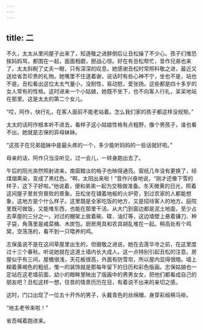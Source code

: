 ```yaml
---
---
---
```

title: 二
---




不久，太太从里间屋子出来了，知道敬之进醉倒后让丑松操了不少心。孩子们惟恐挨妈妈骂，都围在一起，面面相觑，胆战心惊。好在有丑松帮忙，音作兄弟也来了。太太斜睨了丈夫一眼，只有深深的叹息。她感谢丑松时常照料敬之进，最近又送给省吾珍贵的礼物。她嘴里不住道着谢，说话时有些心神不宁，坐也不是，站也不是。丑松看出这位太太气量小，没耐性，易动怒，爱张扬。这些都是四十多岁的女人常有的性格。这时进来一个小姑娘，她既不坐下，也不向客人行礼，呆呆地站在那里。这是太太的第二个女儿。

“哎，阿作，快行礼，在客人面前不能老站着。怎么我们家的孩子都这样没规矩。”

太太的话阿作根本听不进去，看样子这小姑娘性格有点粗野，像个男孩子，谁也看不出，她就是志保的异母妹妹。

“这孩子在兄弟姐妹中是最头疼的一个，多少能听妈妈的一些话就好啦。”

母亲的话，阿作只当没听见，过一会儿，一转身跑出去了。

午后的阳光突然照射进来，南窗黯淡的格子也映得通亮。窗纸几年没有更换了，经煤烟熏染，变成了黑红色。“啊，太阳出来啦！”音作兴奋地说，“刚才还像下雪的样子，这下子好啦。”他说着，便和弟弟一起为交租做准备。冬天微黄的日光，照着这间屋子里贫穷衰败的景象。丑松坐在铺着地板的火炉旁，到过农家的人都能想象，这地方是个什么样子。这里既是全家吃饭的地方，又是招待客人的地方。庭院里既可做饭，又能堆东西，也能在那里干活。从大门到窗边都是泥土地面，至少占去草屋的三分之一。对过的棚架上放着碗、碟、油灯等，这边墙壁上悬着镰刀、种子袋，角落里是咸菜桶、木炭包。厨房用具和农具胡乱堆在一起。稍高处有个鸡窝，空荡荡的，看不到一只喂养的鸡。

志保虽说不是在这间草屋里出生的，但据敬之进说，她在去莲华寺之前，在这里度过十三个春秋。听说她就在这道土墙内长大成人。这一点特别引起丑松的注意。房屋似乎有三间，屋檐很浅，天花板很高，外面有防雪帘，所以屋内显得很暗。墙上糊着黄褐色的粗纸，惟一的装饰就是那每年留下的日历和彩色版画。志保姑娘也一定站在这老墙前面，幼小的眼眸里映出了版画中的男男女女，把他们都看成自己的朋友吧？丑松这样一想，往昔的情景历历在目，有着说不出来的亲切之感。

这时，门口出现了一位五十开外的男子，头戴青色的丝绵帽，身穿彩缎棉马褂。

“地主老爷来啦！”

省吾喊着跑进来。